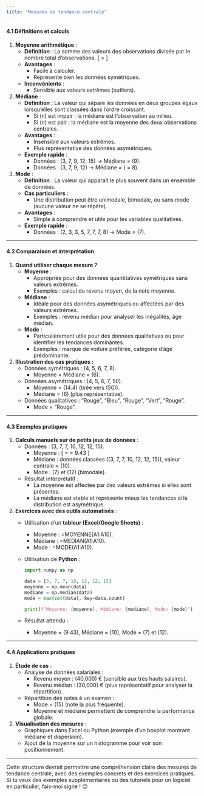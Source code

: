 ```yaml
---
title: "Mesures de tendance centrale"
---
```


#### **4.1 Définitions et calculs**
1. **Moyenne arithmétique** :
   - **Définition** : La somme des valeurs des observations divisée par le nombre total d'observations.
     \[
     \text{Moyenne} = \frac{\sum x_i}{n}
     \]
   - **Avantages** :
     - Facile à calculer.
     - Représente bien les données symétriques.
   - **Inconvénients** :
     - Sensible aux valeurs extrêmes (outliers).

2. **Médiane** :
   - **Définition** : La valeur qui sépare les données en deux groupes égaux lorsqu'elles sont classées dans l'ordre croissant.
     - Si \(n\) est impair : la médiane est l'observation au milieu.
     - Si \(n\) est pair : la médiane est la moyenne des deux observations centrales.
   - **Avantages** :
     - Insensible aux valeurs extrêmes.
     - Plus représentative des données asymétriques.
   - **Exemple rapide** :
     - Données : \(3, 7, 9, 12, 15\) → Médiane = \(9\).
     - Données : \(3, 7, 9, 12\) → Médiane = \(\frac{7 + 9}{2} = 8\).

3. **Mode** :
   - **Définition** : La valeur qui apparaît le plus souvent dans un ensemble de données.
   - **Cas particuliers** :
     - Une distribution peut être unimodale, bimodale, ou sans mode (aucune valeur ne se répète).
   - **Avantages** :
     - Simple à comprendre et utile pour les variables qualitatives.
   - **Exemple rapide** :
     - Données : \(2, 3, 3, 5, 7, 7, 7, 8\) → Mode = \(7\).

---

#### **4.2 Comparaison et interprétation**
1. **Quand utiliser chaque mesure ?**
   - **Moyenne** :
     - Appropriée pour des données quantitatives symétriques sans valeurs extrêmes.
     - Exemples : calcul du revenu moyen, de la note moyenne.
   - **Médiane** :
     - Idéale pour des données asymétriques ou affectées par des valeurs extrêmes.
     - Exemples : revenu médian pour analyser les inégalités, âge médian.
   - **Mode** :
     - Particulièrement utile pour des données qualitatives ou pour identifier les tendances dominantes.
     - Exemples : marque de voiture préférée, catégorie d’âge prédominante.

2. **Illustration des cas pratiques :**
   - Données symétriques : \(4, 5, 6, 7, 8\).
     - Moyenne = Médiane = \(6\).
   - Données asymétriques : \(4, 5, 6, 7, 50\).
     - Moyenne = \(14.4\) (tirée vers \(50\)).
     - Médiane = \(6\) (plus représentative).
   - Données qualitatives : "Rouge", "Bleu", "Rouge", "Vert", "Rouge".
     - Mode = "Rouge".

---

#### **4.3 Exemples pratiques**
1. **Calculs manuels sur de petits jeux de données** :
   - Données : \(3, 7, 7, 10, 12, 12, 15\).
     - Moyenne :
       \[
       \text{Moyenne} = \frac{3 + 7 + 7 + 10 + 12 + 12 + 15}{7} = 9.43
       \]
     - Médiane : données classées \((3, 7, 7, 10, 12, 12, 15)\), valeur centrale = \(10\).
     - Mode : \(7\) et \(12\) (bimodale).
   - Résultat interprétatif :
     - La moyenne est affectée par des valeurs extrêmes si elles sont présentes.
     - La médiane est stable et représente mieux les tendances si la distribution est asymétrique.

2. **Exercices avec des outils automatisés** :
   - Utilisation d’un **tableur (Excel/Google Sheets)** :
     - Moyenne : =MOYENNE(A1:A10).
     - Médiane : =MEDIAN(A1:A10).
     - Mode : =MODE(A1:A10).
   - Utilisation de **Python** :
     ```python
     import numpy as np

     data = [3, 7, 7, 10, 12, 12, 15]
     moyenne = np.mean(data)
     mediane = np.median(data)
     mode = max(set(data), key=data.count)

     print(f"Moyenne: {moyenne}, Médiane: {mediane}, Mode: {mode}")
     ```
   - Résultat attendu :
     - Moyenne = \(9.43\), Médiane = \(10\), Mode = \(7\) et \(12\).

---

#### **4.4 Applications pratiques**
1. **Étude de cas** :
   - Analyse de données salariales :
     - Revenu moyen : \(40,000\) € (sensible aux très hauts salaires).
     - Revenu médian : \(30,000\) € (plus représentatif pour analyser la répartition).
   - Répartition des notes à un examen :
     - Mode = \(15\) (note la plus fréquente).
     - Moyenne et médiane permettent de comprendre la performance globale.

2. **Visualisation des mesures** :
   - Graphiques dans Excel ou Python (exemple d’un boxplot montrant médiane et dispersion).
   - Ajout de la moyenne sur un histogramme pour voir son positionnement.

---

Cette structure devrait permettre une compréhension claire des mesures de tendance centrale, avec des exemples concrets et des exercices pratiques. Si tu veux des exemples supplémentaires ou des tutoriels pour un logiciel en particulier, fais-moi signe ! 😊
